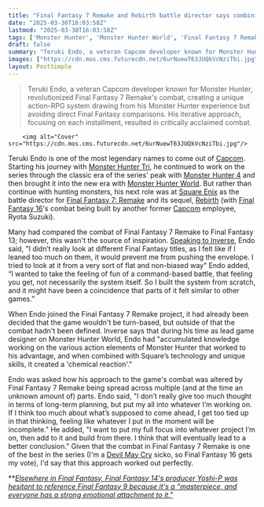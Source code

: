 ```yaml
---
title: "Final Fantasy 7 Remake and Rebirth battle director says combining everything he learned on Monster Hunter: World with Square Enix's technology and unique skills created a 'chemical reaction'"
date: "2025-03-30T16:03:58Z"
lastmod: "2025-03-30T16:03:58Z"
tags: ['Monster Hunter', 'Monster Hunter World', 'Final Fantasy 7 Remake', 'Final Fantasy 7 Rebirth', 'Final Fantasy 16', 'Capcom', 'Square Enix', 'Action RPG', 'Battle System', 'Game Development']
draft: false
summary: "Teruki Endo, a veteran Capcom developer known for Monster Hunter, revolutionized Final Fantasy 7 Remake's combat, creating a unique action-RPG system drawing from his Monster Hunter experience but avoiding direct Final Fantasy comparisons. His iterative approach, focusing on each installment, resulted in critically acclaimed combat."
images: ["https://cdn.mos.cms.futurecdn.net/6urNuewT63JUQkVcNziTbi.jpg"]
layout: PostSimple
---
```

> Teruki Endo, a veteran Capcom developer known for Monster Hunter, revolutionized Final Fantasy 7 Remake's combat, creating a unique action-RPG system drawing from his Monster Hunter experience but avoiding direct Final Fantasy comparisons. His iterative approach, focusing on each installment, resulted in critically acclaimed combat.


        <img alt="Cover" src="https://cdn.mos.cms.futurecdn.net/6urNuewT63JUQkVcNziTbi.jpg"/>
        
Teruki Endo is one of the most legendary names to come out of [Capcom](https://www.gamesradar.com/tag/capcom/). Starting his journey with [Monster Hunter Tri](https://www.gamesradar.com/monster-hunter-tri/), he continued to work on the series through the classic era of the series' peak with [Monster Hunter 4](https://www.gamesradar.com/monster-hunter-4-ultimate/) and then brought it into the new era with [Monster Hunter World](https://www.gamesradar.com/monster-hunter-world/). But rather than continue with hunting monsters, his next role was at [Square Enix](https://www.gamesradar.com/tag/square_enix/) as the battle director for [Final Fantasy 7: Remake](https://www.gamesradar.com/final-fantasy-7-remake-review/) and its sequel, [Rebirth](https://www.gamesradar.com/final-fantasy-7-rebirth/) (with [Final Fantasy 16](https://www.gamesradar.com/final-fantasy-16-guide/)'s combat being built by another former [Capcom](https://www.gamesradar.com/tag/capcom/) employee, Ryota Suzuki).

Many had compared the combat of Final Fantasy 7 Remake to Final Fantasy 13; however, this wasn't the source of inspiration. [Speaking to Inverse](https://www.inverse.com/gaming/final-fantasy-7-rebirth-battle-system-interview), Endo said, "I didn’t really look at different Final Fantasy titles, as I felt like if I leaned too much on them, it would prevent me from pushing the envelope. I tried to look at it from a very sort of flat and non-biased way" Endo added, “I wanted to take the feeling of fun of a command-based battle, that feeling you get, not necessarily the system itself. So I built the system from scratch, and it might have been a coincidence that parts of it felt similar to other games.”

When Endo joined the Final Fantasy 7 Remake project, it had already been decided that the game wouldn't be turn-based, but outside of that the combat hadn't been defined. Inverse says that during his time as lead game designer on Monster Hunter World, Endo had "accumulated knowledge working on the various action elements of Monster Hunter that worked to his advantage, and when combined with Square’s technology and unique skills, it created a 'chemical reaction'."

Endo was asked how his approach to the game's combat was altered by Final Fantasy 7 Remake being spread across multiple (and at the time an unknown amount of) parts. Endo said, "I don’t really give too much thought in terms of long-term planning, but put my all into whatever I’m working on. If I think too much about what’s supposed to come ahead, I get too tied up in that thinking, feeling like whatever I put in the moment will be incomplete." He added, "I want to put my full focus into whatever project I’m on, then add to it and build from there. I think that will eventually lead to a better conclusion." Given that the combat in Final Fantasy 7 Remake is one of the best in the series (I'm a [Devil May Cry](https://www.gamesradar.com/games/action/devil-may-cry/) sicko, so Final Fantasy 16 gets my vote), I'd say that this approach worked out perfectly.

**[<em>Elsewhere in Final Fantasy, Final Fantasy 14's producer Yoshi-P was hesitant to reference Final Fantasy 9 because it's a "masterpiece, and everyone has a strong emotional attachment to it."</em>](https://www.gamesradar.com/games/final-fantasy/final-fantasy-14s-yoshi-p-was-unsure-about-referencing-final-fantasy-9-so-heavily-because-its-a-masterpiece-and-everyone-has-a-strong-emotional-attachment-to-it/)
        
